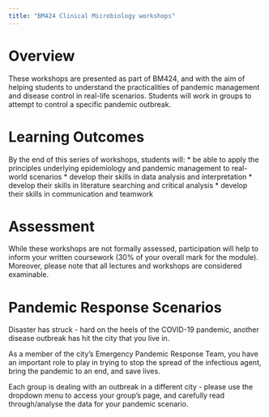 ```yaml
---
title: "BM424 Clinical Microbiology workshops"
---
```


# Overview

These workshops are presented as part of BM424, and with the aim of helping students to understand the practicalities of pandemic management and disease control in real-life scenarios. Students will work in groups to attempt to control a specific pandemic outbreak.

# Learning Outcomes

By the end of this series of workshops, students will:
* be able to apply the principles underlying epidemiology and pandemic management to real-world scenarios
* develop their skills in data analysis and interpretation
* develop their skills in literature searching and critical analysis
* develop their skills in communication and teamwork

# Assessment

While these workshops are not formally assessed, participation will help to inform your written coursework (30% of your overall mark for the module). Moreover, please note that all lectures and workshops are considered examinable.

# Pandemic Response Scenarios

Disaster has struck - hard on the heels of the COVID-19 pandemic, another disease outbreak has hit the city that you live in. 

As a member of the city's Emergency Pandemic Response Team, you have an important role to play in trying to stop the spread of the infectious agent, bring the pandemic to an end, and save lives.

::: callout-important
Each group is dealing with an outbreak in a different city - please use the dropdown menu to access your group's page, and carefully read through/analyse the data for your pandemic scenario.
:::
